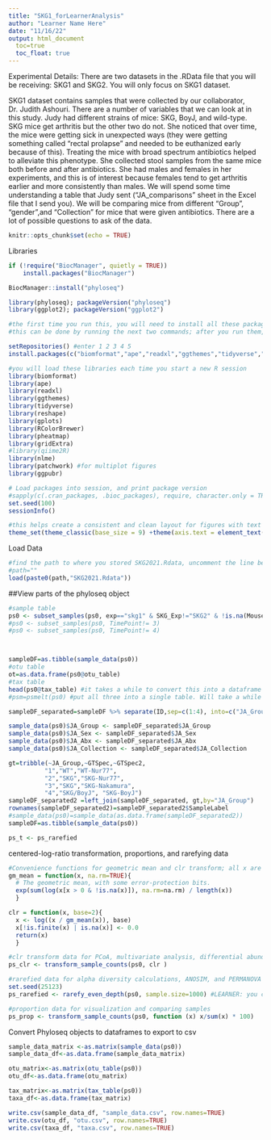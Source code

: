 ```yaml
---
title: "SKG1_forLearnerAnalysis"
author: "Learner Name Here"
date: "11/16/22"
output: html_document
  toc=true
  toc_float: true
---
```


Experimental Details:
There are two datasets in the .RData file that you will be receiving: SKG1 and SKG2. You will only focus on SKG1 dataset.

SKG1 dataset contains samples that were collected by our collaborator, Dr. Judith Ashouri. There are a number of variables that we can look at in this study. Judy had different strains of mice: SKG, BoyJ, and wild-type. SKG mice get arthritis but the other two do not. She noticed that over time, the mice were getting sick in unexpected ways (they were getting something called "rectal prolapse" and needed to be euthanized early because of this). Treating the mice with broad spectrum antibiotics helped to alleviate this phenotype. She collected stool samples from the same mice both before and after antibiotics. She had males and females in her experiments, and this is of interest because females tend to get arthritis earlier and more consistently than males. We will spend some time understanding a table that Judy sent ("JA_comparisons" sheet in the Excel file that I send you). We will be comparing mice from different "Group", "gender",and "Collection" for mice that were given antibiotics. There are a lot of possible questions to ask of the data. 


```r
knitr::opts_chunk$set(echo = TRUE)
```

Libraries
```r
if (!require("BiocManager", quietly = TRUE))
    install.packages("BiocManager")

BiocManager::install("phyloseq")

library(phyloseq); packageVersion("phyloseq")
library(ggplot2); packageVersion("ggplot2")

#the first time you run this, you will need to install all these packages.
#this can be done by running the next two commands; after you run them, you will need to comment them out

setRepositories() #enter 1 2 3 4 5
install.packages(c("biomformat","ape","readxl","ggthemes","tidyverse","reshape","gplots","RColorBrewer","pheatmap","gridExtra","qiime2R","nlme","patchwork"))

#you will load these libraries each time you start a new R session
library(biomformat)
library(ape)
library(readxl)
library(ggthemes)
library(tidyverse)
library(reshape)
library(gplots)
library(RColorBrewer)
library(pheatmap)
library(gridExtra)
#library(qiime2R)
library(nlme)
library(patchwork) #for multiplot figures
library(ggpubr)

# Load packages into session, and print package version
#sapply(c(.cran_packages, .bioc_packages), require, character.only = TRUE)
set.seed(100)
sessionInfo()

#this helps create a consistent and clean layout for figures with text sizes that are suitable for publication
theme_set(theme_classic(base_size = 9) +theme(axis.text = element_text(colour = "black"), legend.position="top", strip.background = element_blank()))
```

Load Data
```r
#find the path to where you stored SKG2021.Rdata, uncomment the line below and execute. Errors here will be because R cannot find where SKG2021.Rdata is located on your filesystem
#path=""
load(paste0(path,"SKG2021.Rdata"))
```


##View parts of the phyloseq object
```r

#sample table
ps0 <- subset_samples(ps0, exp=="skg1" & SKG_Exp!="SKG2" & !is.na(MouseID))
#ps0 <- subset_samples(ps0, TimePoint!= 3)
#ps0 <- subset_samples(ps0, TimePoint!= 4)



sampleDF=as.tibble(sample_data(ps0))
#otu table
ot=as.data.frame(ps0@otu_table)
#tax table
head(ps0@tax_table) #it takes a while to convert this into a dataframe / tibble, so I don't do it here
#psm=psmelt(ps0) #put all three into a single table. Will take a while (3 minutes on my computer) and use a lot of computational resources. But will allow you to look at everything in 1 place.

sampleDF_separated=sampleDF %>% separate(ID,sep=c(1:4), into=c("JA_Group","JA_Sex","JA_Abx","JA_Collection"))

sample_data(ps0)$JA_Group <- sampleDF_separated$JA_Group
sample_data(ps0)$JA_Sex <- sampleDF_separated$JA_Sex
sample_data(ps0)$JA_Abx <- sampleDF_separated$JA_Abx
sample_data(ps0)$JA_Collection <- sampleDF_separated$JA_Collection

gt=tribble(~JA_Group,~GTSpec,~GTSpec2,
          "1","WT","WT-Nur77",
          "2","SKG","SKG-Nur77",
          "3","SKG","SKG-Nakamura",
          "4","SKG/BoyJ", "SKG-BoyJ")
sampleDF_separated2 =left_join(sampleDF_separated, gt,by="JA_Group")
rownames(sampleDF_separated2)=sampleDF_separated2$SampleLabel
#sample_data(ps0)=sample_data(as.data.frame(sampleDF_separated2))
sampleDF=as.tibble(sample_data(ps0))

ps_t <- ps_rarefied
```

centered-log-ratio transformation, proportions, and rarefying data

```r
#Convenience functions for geometric mean and clr transform; all x are > 0 because of filtering that was done
gm_mean = function(x, na.rm=TRUE){
  # The geometric mean, with some error-protection bits.
  exp(sum(log(x[x > 0 & !is.na(x)]), na.rm=na.rm) / length(x))
  }

clr = function(x, base=2){
  x <- log((x / gm_mean(x)), base)
  x[!is.finite(x) | is.na(x)] <- 0.0
  return(x)
  }

#clr transform data for PCoA, multivariate analysis, differential abundance analysis, correlation analysis
ps_clr <- transform_sample_counts(ps0, clr )

#rarefied data for alpha diversity calculations, ANOSIM, and PERMANOVA
set.seed(25123)
ps_rarefied <- rarefy_even_depth(ps0, sample.size=1000) #LEARNER: you can change the sample size; you will exclude samples with fewer than this many reads

#proportion data for visualization and comparing samples
ps_prop <- transform_sample_counts(ps0, function (x) x/sum(x) * 100)

```
Convert Phyloseq objects to dataframes to export to csv
```r
sample_data_matrix <-as.matrix(sample_data(ps0))
sample_data_df<-as.data.frame(sample_data_matrix)

otu_matrix<-as.matrix(otu_table(ps0))
otu_df<-as.data.frame(otu_matrix)

tax_matrix<-as.matrix(tax_table(ps0))
taxa_df<-as.data.frame(tax_matrix)

write.csv(sample_data_df, "sample_data.csv", row.names=TRUE)
write.csv(otu_df, "otu.csv", row.names=TRUE)
write.csv(taxa_df, "taxa.csv", row.names=TRUE)
```
